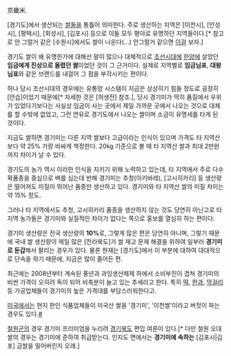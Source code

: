 京畿米.

[경기도]에서 생산되는 [[쌀]]들을 통틀어 의미한다. 주로 생산하는 지역은 [이천시], [안성시], [평택시], [화성시], [김포시] 등으로 이들 모두 평야로 유명하던 지역들이다.[* 참고로 안 그럴거 같은 [수원시]에서도 쌀이 나온다(...) 안그럴거 같으면 [http://dmaps.kr/mvjy 이걸] 보자.]

경기도 쌀이 왜 유명한가에 대해선 말이 많으나 대체적으로 [[조선]]시대에 [[한양]]에 살았던 '''임금에게 진상으로 올렸던 쌀'''이었던 것이 그 근거이다. 실제로 지역별로 '''임금님표''', '''대왕님표'''와 같은 브랜드를 내걸어 그 점을 부각시키는 편이다.

허나 당시 조선시대의 경우에는 유통망 시스템이 지금은 상상히기 힘들 정도로 굉장히 [안습]이었기 때문에[* 자세한 것은 [허생전] 참조.], 당시 경기미가 딱히 품질에서 우위가 있었다기보다는 사실상 임금이 사는 곳에서 제일 가까운 곳에서 나오는 것으로 대체를 할 수밖에 없었고, 그런 연유로 경기도에서 나오는 쌀이며 소금이 유명세를 타게 된 것이다.

지금도 쌀하면 경기미는 다른 지역 쌀보다 고급이라는 인식이 있으며 가격도 타 지역산보다 약 25% 가량 비싸게 책정한다. 20kg 기준으로 볼 때 타 지역산 쌀과 최대 2만원까지 차이가 날 수 있다.

경기도의 농가 역시 이러한 인식을 지키기 위해 노력하고 있는데, 타 지역에서 주로 다수확품종을 중심으로 벼를 심는데 반해 경기미는 추청(아키바레), [고시히카리] 등 생산량은 떨어져도 미질이 뛰어난 품종만 생산하고 있다. 경기미와 타 지역산 쌀의 미질 차이는 약 15% 정도.

그러나 타 지역에서도 추청, 고시히카리 품종을 생산하지 않는 것도 당연히 아닌고로 타 지역 농가들은 경기미와 실질적인 차이가 없다는 쪽으로 홍보를 열심히 하는 편이다.

경기미 생산량은 전국 생산량의 '''10%'''로, 그렇게 많은 편은 당연히 아니며, 그렇기 때문에 국내 쌀 생산량이 제일 많은 [전라북도]가 쌀 재고 문제 해결을 위하여 일부러 '''경기미로 둔갑'''해서 팔리는 경우가 있다. 물론 현재는 [경기도]에서 이 부분에 대하여 대대적으로 단속을 하기 때문에, 지금은 많이 줄어든 편.

최근에는 2008년부터 계속된 풍년과 과잉생산체제 하에서 소비부진이 겹쳐 경기미의 비싼 가격이 오히려 독이 되어 비축분이 늘고 있는 추세라고 한다. 특히 [[떡]], [[한과]], [[막걸리]] 등 가공업체들이 경기미의 높은 가격대를 부담스러워한다고.

[[미국]]에서는 현지 한인 식품업체들이 미국산 쌀을 '경기미', '이천쌀'이라고 버젓이 파는 경우도 있다.[http://www.koreadaily.com/news/read.asp?art_id=992049 #]

[[철원군]]의 경우 경기미 프리미엄을 누리려 [[경기북도]] 편입 여론이 있다.[* 다만 철원 오대쌀의 경우는 경기미에 준하여 취급받는다. 인지도 면에서는 '''경기미에 속하는''' [김포시|김포] 금쌀을 밀어버린지 오래.]
